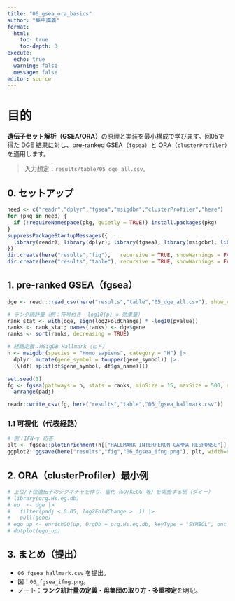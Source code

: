 ```yaml
---
title: "06_gsea_ora_basics"
author: "集中講義"
format:
  html:
    toc: true
    toc-depth: 3
execute:
  echo: true
  warning: false
  message: false
editor: source
---
```


# 目的
**遺伝子セット解析（GSEA/ORA）**の原理と実装を最小構成で学びます。回05で得た DGE 結果に対し、pre-ranked GSEA（`fgsea`）と ORA（`clusterProfiler`）を適用します。

> 入力想定：`results/table/05_dge_all.csv`。

## 0. セットアップ
```r
need <- c("readr","dplyr","fgsea","msigdbr","clusterProfiler","here")
for (pkg in need) {
  if (!requireNamespace(pkg, quietly = TRUE)) install.packages(pkg)
}
suppressPackageStartupMessages({
  library(readr); library(dplyr); library(fgsea); library(msigdbr); library(clusterProfiler); library(here)
})
dir.create(here("results","fig"),   recursive = TRUE, showWarnings = FALSE)
dir.create(here("results","table"), recursive = TRUE, showWarnings = FALSE)
```

## 1. pre-ranked GSEA（fgsea）
```r
dge <- readr::read_csv(here("results","table","05_dge_all.csv"), show_col_types = FALSE)

# ランク統計量（例：符号付き -log10(p) × 効果量）
rank_stat <- with(dge, sign(log2FoldChange) * -log10(pvalue))
ranks <- rank_stat; names(ranks) <- dge$gene
ranks <- sort(ranks, decreasing = TRUE)

# 経路定義：MSigDB Hallmark（ヒト）
h <- msigdbr(species = "Homo sapiens", category = "H") |>
  dplyr::mutate(gene_symbol = toupper(gene_symbol)) |>
  (\(df) split(df$gene_symbol, df$gs_name))()

set.seed(1)
fg <- fgsea(pathways = h, stats = ranks, minSize = 15, maxSize = 500, nperm = 1000) |>
  arrange(padj)

readr::write_csv(fg, here("results","table","06_fgsea_hallmark.csv"))
```

### 1.1 可視化（代表経路）
```r
# 例：IFN-γ 応答
plt <- fgsea::plotEnrichment(h[["HALLMARK_INTERFERON_GAMMA_RESPONSE"]], ranks)
ggplot2::ggsave(here("results","fig","06_fgsea_ifng.png"), plt, width=6, height=4)
```

## 2. ORA（clusterProfiler）最小例
```r
# 上位/下位遺伝子のシグネチャを作り、富化（GO/KEGG 等）を実施する例（ダミー）
# library(org.Hs.eg.db)
# up  <- dge |>
#   filter(padj < 0.05, log2FoldChange >  1) |>
#   pull(gene)
# ego_up <- enrichGO(up, OrgDb = org.Hs.eg.db, keyType = "SYMBOL", ont = "BP", readable = TRUE)
# dotplot(ego_up)
```

## 3. まとめ（提出）
- `06_fgsea_hallmark.csv` を提出。  
- 図：`06_fgsea_ifng.png`。  
- ノート：**ランク統計量の定義**・**母集団の取り方**・**多重検定**を明記。